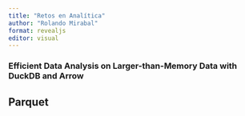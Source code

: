 ```yaml
---
title: "Retos en Analítica"
author: "Rolando Mirabal"
format: revealjs
editor: visual
---
```

### Efficient Data Analysis on Larger-than-Memory Data with DuckDB and Arrow

## Parquet


